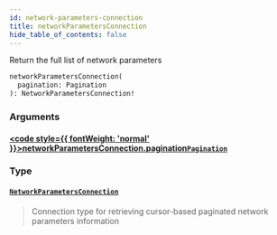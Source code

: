 ```yaml
---
id: network-parameters-connection
title: networkParametersConnection
hide_table_of_contents: false
---
```








Return the full list of network parameters

```graphql
networkParametersConnection(
  pagination: Pagination
): NetworkParametersConnection!
```


### Arguments

#### [<code style={{ fontWeight: 'normal' }}>networkParametersConnection.<b>pagination</b></code>](#)<Bullet />[`Pagination`](/testnet/api/graphql/inputs/pagination) <Badge class="secondary" text="input"/>
> 
> 

### Type

#### [`NetworkParametersConnection`](/testnet/api/graphql/objects/network-parameters-connection) <Badge class="secondary" text="object"/>
> Connection type for retrieving cursor-based paginated network parameters information
> 





